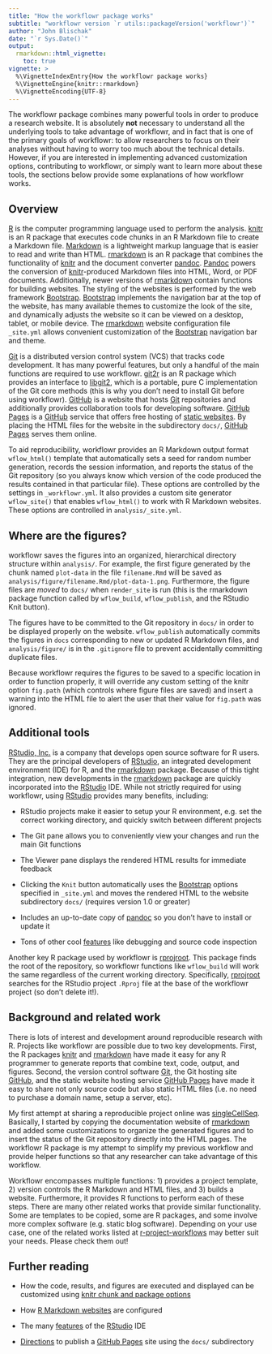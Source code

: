 ---
title: "How the workflowr package works"
subtitle: "workflowr version `r utils::packageVersion('workflowr')`"
author: "John Blischak"
date: "`r Sys.Date()`"
output:
  rmarkdown::html_vignette:
    toc: true
vignette: >
  %\VignetteIndexEntry{How the workflowr package works}
  %\VignetteEngine{knitr::rmarkdown}
  %\VignetteEncoding{UTF-8}
---

The workflowr package combines many powerful tools in order to produce a
research website. It is absolutely **not** necessary to understand all the 
underlying tools to take advantage of workflowr, and in fact that is one of the 
primary goals of workflowr: to allow researchers to focus on their analyses 
without having to worry too much about the technical details. However, if you
are interested in implementing advanced customization options, contributing to
workflowr, or simply want to learn more about these tools, the sections below
provide some explanations of how workflowr works.

## Overview

[R][] is the computer programming language used to perform the analysis.
[knitr][] is an R package that executes code chunks in an R Markdown file to create a Markdown file.
[Markdown][] is a lightweight markup language that is easier to read and write than HTML.
[rmarkdown][] is an R package that combines the functionality of [knitr][] and the document converter [pandoc][].
[Pandoc][] powers the conversion of [knitr][]-produced Markdown files into HTML, Word, or PDF documents.
Additionally, newer versions of [rmarkdown][] contain functions for building websites.
The styling of the websites is performed by the web framework [Bootstrap][].
[Bootstrap][] implements the navigation bar at the top of the website, has many available themes to customize the look of the site, and dynamically adjusts the website so it can be viewed on a desktop, tablet, or mobile device.
The [rmarkdown][] website configuration file `_site.yml` allows convenient customization of the [Bootstrap][] navigation bar and theme.

[Git][] is a distributed version control system (VCS) that tracks code development.
It has many powerful features, but only a handful of the main functions are required to use workflowr.
[git2r][] is an R package which provides an interface to [libgit2][], which is a portable, pure C implementation of the Git core methods (this is why you don't need to install Git before using workflowr).
[GitHub][] is a website that hosts [Git][] repositories and additionally provides collaboration tools for developing software.
[GitHub Pages][] is a [GitHub][] service that offers free hosting of [static websites][static].
By placing the HTML files for the website in the subdirectory `docs/`, [GitHub Pages][] serves them online.

To aid reproducibility, workflowr provides an R Markdown output format
`wflow_html()` template that automatically sets a seed for random number
generation, records the session information, and reports the status of the Git
repository (so you always know which version of the code produced the results
contained in that particular file). These options are controlled by the settings
in `_workflowr.yml`. It also provides a custom site generator `wflow_site()`
that enables `wflow_html()` to work with R Markdown websites. These options are
controlled in `analysis/_site.yml`.

[R]: https://cran.r-project.org/
[knitr]: https://yihui.org/knitr/
[Markdown]: https://daringfireball.net/projects/markdown/
[rmarkdown]: https://rmarkdown.rstudio.com/
[pandoc]: https://pandoc.org/
[Bootstrap]: https://getbootstrap.com/
[Git]: https://git-scm.com/
[SHA-1]: https://en.wikipedia.org/wiki/SHA-1
[GitHub]: https://github.com/
[GitHub Pages]: https://pages.github.com/
[static]: https://en.wikipedia.org/wiki/Static_web_page

## Where are the figures?

workflowr saves the figures into an organized, hierarchical directory structure 
within `analysis/`. For example, the first figure generated by the chunk named 
`plot-data` in the file `filename.Rmd` will be saved as 
`analysis/figure/filename.Rmd/plot-data-1.png`. Furthermore, the figure files
are _moved_ to `docs/` when `render_site` is run (this is the rmarkdown package 
function called by `wflow_build`, `wflow_publish`, and the RStudio Knit button).

The figures have to be committed to the Git repository in `docs/` in order to be
displayed properly on the website. `wflow_publish` automatically commits the
figures in `docs` corresponding to new or updated R Markdown files, and
`analysis/figure/` is in the `.gitignore` file to prevent accidentally
committing duplicate files.

Because workflowr requires the figures to be saved to a specific location in
order to function properly, it will override any custom setting of the knitr
option `fig.path` (which controls where figure files are saved) and insert a
warning into the HTML file to alert the user that their value for `fig.path` was
ignored.

## Additional tools

[RStudio, Inc.][] is a company that develops open source software for R users.
They are the principal developers of [RStudio][], an integrated development environment (IDE) for R, and the [rmarkdown][] package.
Because of this tight integration, new developments in the [rmarkdown][] package are quickly incorporated into the [RStudio][] IDE.
While not strictly required for using workflowr, using [RStudio][] provides many benefits, including:

* RStudio projects make it easier to setup your R environment, e.g. set the correct working directory, and quickly switch between different projects

* The Git pane allows you to conveniently view your changes and run the main Git functions

* The Viewer pane displays the rendered HTML results for immediate feedback

* Clicking the `Knit` button automatically uses the [Bootstrap][] options specified in `_site.yml` and moves the rendered HTML to the website subdirectory `docs/` (requires version 1.0 or greater)

* Includes an up-to-date copy of [pandoc][] so you don't have to install or update it

* Tons of other cool [features][rstudio-features] like debugging and source code inspection

Another key R package used by workflowr is [rprojroot][].
This package finds the root of the repository, so workflowr functions like `wflow_build` will work the same regardless of the current working directory.
Specifically, [rprojroot][] searches for the RStudio project `.Rproj` file at the base of the workflowr project (so don't delete it!).

[RStudio, Inc.]: https://www.rstudio.com/
[RStudio]: https://www.rstudio.com/products/rstudio/
[rstudioapi]: https://github.com/rstudio/rstudioapi
[rprojroot]: https://cran.r-project.org/package=rprojroot
[git2r]: https://cran.r-project.org/package=git2r
[libgit2]: https://libgit2.org/
[rstudio-features]: https://www.rstudio.com/products/rstudio/features/

## Background and related work

There is lots of interest and development around reproducible research with R. 
Projects like workflowr are possible due to two key developments. First, the R 
packages [knitr][] and [rmarkdown][] have made it easy for any R programmer to 
generate reports that combine text, code, output, and figures. Second, the 
version control software [Git][], the Git hosting site [GitHub][], and the
static website hosting service [GitHub Pages][] have made it easy to share not 
only source code but also static HTML files (i.e. no need to purchase a domain
name, setup a server, etc).

My first attempt at sharing a reproducible project online was [singleCellSeq][].
Basically, I started by copying the documentation website of [rmarkdown][] and 
added some customizations to organize the generated figures and to insert the 
status of the Git repository directly into the HTML pages. The workflowr R 
package is my attempt to simplify my previous workflow and provide helper 
functions so that any researcher can take advantage of this workflow.

Workflowr encompasses multiple functions: 1) provides a project template, 2)
version controls the R Markdown and HTML files, and 3) builds a website.
Furthermore, it provides R functions to perform each of these steps. There are
many other related works that provide similar functionality. Some are templates
to be copied, some are R packages, and some involve more complex software (e.g.
static blog software). Depending on your use case, one of the related works
listed at [r-project-workflows][] may better suit your needs. Please check them
out!

[r-project-workflows]: https://github.com/jdblischak/r-project-workflows#readme
[singleCellSeq]: https://jdblischak.github.io/singleCellSeq/analysis/

## Further reading

* How the code, results, and figures are executed and displayed can be customized using [knitr chunk and package options](https://yihui.org/knitr/options/)

* How [R Markdown websites](https://bookdown.org/yihui/rmarkdown/rmarkdown-site.html) are configured

* The many [features][rstudio-features] of the [RStudio][] IDE

* [Directions](https://docs.github.com/articles/configuring-a-publishing-source-for-github-pages) to publish a [GitHub Pages][] site using the `docs/` subdirectory
